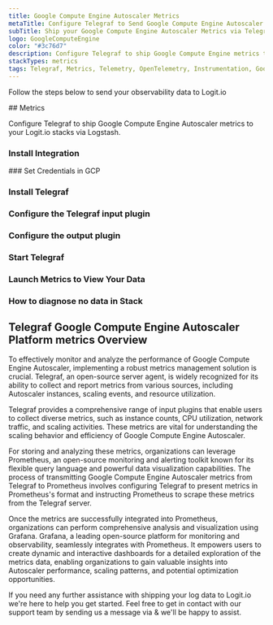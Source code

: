 ```yaml
---
title: Google Compute Engine Autoscaler Metrics
metaTitle: Configure Telegraf to Send Google Compute Engine Autoscaler Metrics
subTitle: Ship your Google Compute Engine Autoscaler Metrics via Telegraf to your Logit.io Stack
logo: GoogleComputeEngine
color: "#3c76d7"
description: Configure Telegraf to ship Google Compute Engine metrics to your Logit.io stacks. Get started using our Telegraf Google Compute Engine metrics example.
stackTypes: metrics
tags: Telegraf, Metrics, Telemetry, OpenTelemetry, Instrumentation, Google Compute Engine Autoscaler, Autoscaling
---
```


Follow the steps below to send your observability data to Logit.io

<Steps>
  ## Metrics

  Configure Telegraf to ship Google Compute Engine Autoscaler metrics to your Logit.io stacks via Logstash.
  
  ### Install Integration
  <InstallIntegration/>
  ### Set Credentials in GCP

  <SetGCPCredentials intro="Google Compute Engine Autoscaler is a powerful feature within Google Cloud that automatically adjusts the number of Compute Engine instances based on real-time demand. It allows organizations to efficiently scale their infrastructure to meet fluctuating workload requirements, ensuring optimal performance and cost efficiency."/>
  
  ### Install Telegraf

  <InstallTelegraf />

  ### Configure the Telegraf input plugin

  <TelegrafStackDriverInput metric_type="autoscaler.googleapis.com"/>

  ### Configure the output plugin

  <TelegrafOutputPlugin />

  ### Start Telegraf

  <StartTelegraf />

  ### Launch Metrics to View Your Data

  <LaunchVisualizer type="metrics" />

  ### How to diagnose no data in Stack

  <DiagnoseNoData />
</Steps>

## Telegraf Google Compute Engine Autoscaler Platform metrics Overview

To effectively monitor and analyze the performance of Google Compute Engine Autoscaler, implementing a 
robust metrics management solution is crucial. Telegraf, an open-source server agent, is widely 
recognized for its ability to collect and report metrics from various sources, including Autoscaler 
instances, scaling events, and resource utilization.

Telegraf provides a comprehensive range of input plugins that enable users to collect diverse metrics, 
such as instance counts, CPU utilization, network traffic, and scaling activities. These metrics are 
vital for understanding the scaling behavior and efficiency of Google Compute Engine Autoscaler.

For storing and analyzing these metrics, organizations can leverage Prometheus, an open-source 
monitoring and alerting toolkit known for its flexible query language and powerful data visualization 
capabilities. The process of transmitting Google Compute Engine Autoscaler metrics from Telegraf to 
Prometheus involves configuring Telegraf to present metrics in Prometheus's format and instructing 
Prometheus to scrape these metrics from the Telegraf server.

Once the metrics are successfully integrated into Prometheus, organizations can perform comprehensive 
analysis and visualization using Grafana. Grafana, a leading open-source platform for monitoring and 
observability, seamlessly integrates with Prometheus. It empowers users to create dynamic and 
interactive dashboards for a detailed exploration of the metrics data, enabling organizations to gain 
valuable insights into Autoscaler performance, scaling patterns, and potential optimization opportunities.

If you need any further assistance with shipping your log data to Logit.io we're here to help you get 
started. Feel free to get in contact with our support team by sending us a message via <IntercomButton text="live chat" /> & we'll be happy to assist.